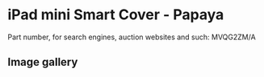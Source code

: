 
# iPad mini Smart Cover - Papaya

Part number, for search engines, auction websites and such: MVQG2ZM/A

## Image gallery

<div style={{ width: '100%', maxWidth: '768px' }}>
<GalleryComponent
    images={[
      {
        original: "/everysource/MVQG2.webp",
        thumbnail: "/everypreview/MVQG2.webp",
      },
      {
        original: "/everysource/MVQG2_AV1_GOLD.webp",
        thumbnail: "/everypreview/MVQG2_AV1_GOLD.webp",
      },
      {
        original: "/everysource/MVQG2_AV1_SILVER.webp",
        thumbnail: "/everypreview/MVQG2_AV1_SILVER.webp",
      },
      {
        original: "/everysource/MVQG2_AV1_SPACE_GRAY.webp",
        thumbnail: "/everypreview/MVQG2_AV1_SPACE_GRAY.webp",
      },
      {
        original: "/everysource/MVQG2_AV2.webp",
        thumbnail: "/everypreview/MVQG2_AV2.webp",
      },
      {
        original: "/everysource/MVQG2_AV3.webp",
        thumbnail: "/everypreview/MVQG2_AV3.webp",
      }
    ]}
  />
</div>